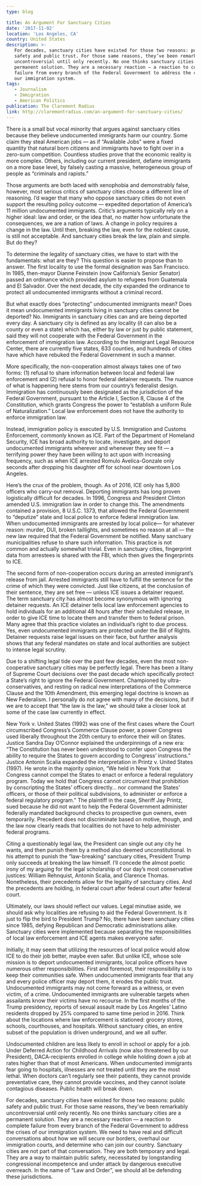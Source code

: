 ```yaml
---
type: blog

title: An Argument For Sanctuary Cities
date: '2017-11-02'
location: 'Los Angeles, CA'
country: United States
description: >-
   For decades, sanctuary cities have existed for those two reasons: public
   safety and public trust. For those same reasons, they’ve been remarkably
   uncontroversial until only recently. No one thinks sanctuary cities are a
   permanent solution. They are a necessary reaction — a reaction to complete
   failure from every branch of the Federal Government to address the crises of
   our immigration system.
tags:
   - Journalism
   - Immigration
   - American Politics
publication: The Claremont Radius
link: http://claremontradius.com/an-argument-for-sanctuary-cities/
---
```


There is a small but vocal minority that argues against sanctuary cities because
they believe undocumented immigrants harm our country. Some claim they steal
American jobs — as if “Available Jobs” were a fixed quantity that natural born
citizens and immigrants have to fight over in a zero-sum competition. Countless
studies prove that the economic reality is more complex. Others, including our
current president, defame immigrants on a more base level, by falsely casting a
massive, heterogeneous group of people as “criminals and rapists.”

Those arguments are both laced with xenophobia and demonstrably false, however,
most serious critics of sanctuary cities choose a different line of reasoning.
I’d wager that many who oppose sanctuary cities do not even support the
resulting policy outcome — expedited deportation of America’s 11 million
undocumented immigrants. Critic’s arguments typically rely on a higher ideal:
law and order, or the idea that, no matter how unfortunate the consequences, we
are a nation of laws. A change in policy requires a change in the law. Until
then, breaking the law, even for the noblest cause, is still not acceptable. And
sanctuary cities break the law, plain and simple. But do they?

To determine the legality of sanctuary cities, we have to start with the
fundamentals: what are they? This question is easier to propose than to answer.
The first locality to use the formal designation was San Francisco. In 1985,
then-mayor Dianne Feinstein (now California’s Senior Senator) passed an
ordinance which provided asylum to refugees from Guatemala and El Salvador. Over
the next decade, the city expanded the ordinance to protect all undocumented
immigrants without a criminal record.

But what exactly does “protecting” undocumented immigrants mean? Does it mean
undocumented immigrants living in sanctuary cities cannot be deported? No.
Immigrants in sanctuary cities can and are being deported every day. A sanctuary
city is defined as any locality (it can also be a county or even a state) which
has, either by law or just by public statement, said they will not cooperate
with the Federal Government in the enforcement of immigration law. According to
the Immigrant Legal Resource Center, there are currently five states, 633
counties, and hundreds of cities have which have rebuked the Federal Government
in such a manner.

More specifically, the non-cooperation almost always takes one of two forms: (1)
refusal to share information between local and federal law enforcement and (2)
refusal to honor federal detainer requests. The nuance of what is happening here
stems from our country’s federalist design. Immigration has continuously been
designated as the jurisdiction of the Federal Government, pursuant to the
Article I, Section 8, Clause 4 of the Constitution, which grants Congress the
power to “establish a uniform Rule of Naturalization.” Local law enforcement
does not have the authority to enforce immigration law.

Instead, immigration policy is executed by U.S. Immigration and Customs
Enforcement, commonly known as ICE. Part of the Department of Homeland Security,
ICE has broad authority to locate, investigate, and deport undocumented
immigrants wherever and whenever they see fit — a terrifying power they have
been willing to act upon with increasing frequency, such as when ICE arrested
Romulo Avelica-Gonzale only seconds after dropping his daughter off for school
near downtown Los Angeles.

Here’s the crux of the problem, though. As of 2016, ICE only has 5,800 officers
who carry-out removal. Deporting immigrants has long proven logistically
difficult for decades. In 1996, Congress and President Clinton amended U.S.
immigration law in order to change this. The amendments contained a provision, 8
U.S.C. 1373, that allowed the Federal Government to “deputize” state and local
police to enforce federal immigration law. When undocumented immigrants are
arrested by local police— for whatever reason: murder, DUI, broken taillights,
and sometimes no reason at all — the new law required that the Federal
Government be notified. Many sanctuary municipalities refuse to share such
information. This practice is not common and actually somewhat trivial. Even in
sanctuary cities, fingerprint data from arrestees is shared with the FBI, which
then gives the fingerprints to ICE.

The second form of non-cooperation occurs during an arrested immigrant’s release
from jail. Arrested immigrants still have to fulfill the sentence for the crime
of which they were convicted. Just like citizens, at the conclusion of their
sentence, they are set free — unless ICE issues a detainer request. The term
sanctuary city has almost become synonymous with ignoring detainer requests. An
ICE detainer tells local law enforcement agencies to hold individuals for an
additional 48 hours after their scheduled release, in order to give ICE time to
locate them and transfer them to federal prison. Many agree that this practice
violates an individual’s right to due process. Yes, even undocumented immigrants
are protected under the Bill of Rights. Detainer requests raise legal issues on
their face, but further analysis shows that any federal mandates on state and
local authorities are subject to intense legal scrutiny.

Due to a shifting legal tide over the past few decades, even the most
non-cooperative sanctuary cities may be perfectly legal. There has been a litany
of Supreme Court decisions over the past decade which specifically protect a
State’s right to ignore the Federal Government. Championed by
ultra-conservatives, and resting on radical new interpretations of the Commerce
Clause and the 10th Amendment, this emerging legal doctrine is known as New
Federalism. I personally do not agree with many of the decisions, but if we are
to accept that “the law is the law,” we should take a closer look at some of the
case law currently in effect.

New York v. United States (1992) was one of the first cases where the Court
circumscribed Congress’s Commerce Clause power, a power Congress used liberally
throughout the 20th century to enforce their will on States. Justice Sandra Day
O’Connor explained the underpinnings of a new era: “The Constitution has never
been understood to confer upon Congress the ability to require the States to
govern according to Congress’ instructions.” Justice Antonin Scalia expanded the
interpretation in Printz v. United States (1997). He wrote in the majority
opinion, “We held in New York that Congress cannot compel the States to enact or
enforce a federal regulatory program. Today we hold that Congress cannot
circumvent that prohibition by conscripting the States’ officers directly… nor
command the States’ officers, or those of their political subdivisions, to
administer or enforce a federal regulatory program.” The plaintiff in the case,
Sheriff Jay Printz, sued because he did not want to help the Federal Government
administer federally mandated background checks to prospective gun owners, even
temporarily. Precedent does not discriminate based on motive, though, and the
law now clearly reads that localities do not have to help administer federal
programs.

Citing a questionably legal law, the President can single out any city he wants,
and then punish them by a method also deemed unconstitutional. In his attempt to
punish the “law-breaking” sanctuary cities, President Trump only succeeds at
breaking the law himself. I’ll concede the almost poetic irony of my arguing for
the legal scholarship of our day’s most conservative justices: William
Rehnquist, Antonin Scalia, and Clarence Thomas. Nonetheless, their precedents
allow for the legality of sanctuary cities. And the precedents are holding, in
federal court after federal court after federal court.

Ultimately, our laws should reflect our values. Legal minutiae aside, we should
ask why localities are refusing to aid the Federal Government. Is it just to
flip the bird to President Trump? No, there have been sanctuary cities since
1985, defying Republican and Democratic administrations alike. Sanctuary cities
were implemented because separating the responsibilities of local law
enforcement and ICE agents makes everyone safer.

Initially, it may seem that utilizing the resources of local police would allow
ICE to do their job better, maybe even safer. But unlike ICE, whose sole mission
is to deport undocumented immigrants, local police officers have numerous other
responsibilities. First and foremost, their responsibility is to keep their
communities safe. When undocumented immigrants fear that any and every police
officer may deport them, it erodes the public trust. Undocumented immigrants may
not come forward as a witness, or even victim, of a crime. Undocumented
immigrants are vulnerable targets when assailants know their victims have no
recourse. In the first months of the Trump presidency, reports of sexual assault
made by Los Angeles’ Latino residents dropped by 25% compared to same time
period in 2016. Think about the locations where law enforcement is stationed:
grocery stores, schools, courthouses, and hospitals. Without sanctuary cities,
an entire subset of the population is driven underground, and we all suffer.

Undocumented children are less likely to enroll in school or apply for a job.
Under Deferred Action for Childhood Arrivals (now also threatened by our
President), DACA-recipients enrolled in college while holding down a job at
rates higher than that of most Americans. When undocumented immigrants fear
going to hospitals, illnesses are not treated until they are the most lethal.
When doctors can’t regularly see their patients, they cannot provide
preventative care, they cannot provide vaccines, and they cannot isolate
contagious diseases. Public health will break down.

For decades, sanctuary cities have existed for those two reasons: public safety
and public trust. For those same reasons, they’ve been remarkably
uncontroversial until only recently. No one thinks sanctuary cities are a
permanent solution. They are a necessary reaction — a reaction to complete
failure from every branch of the Federal Government to address the crises of our
immigration system. We need to have real and difficult conversations about how
we will secure our borders, overhaul our immigration courts, and determine who
can join our country. Sanctuary cities are not part of that conversation. They
are both temporary and legal. They are a way to maintain public safety,
necessitated by longstanding congressional incompetence and under attack by
dangerous executive overreach. In the name of “Law and Order”, we should all be
defending these jurisdictions.
